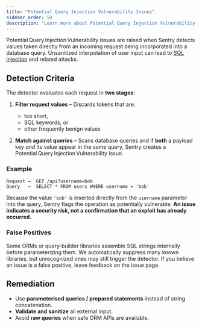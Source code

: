 ```yaml
---
title: "Potential Query Injection Vulnerability Issues"
sidebar_order: 50
description: "Learn more about Potential Query Injection Vulnerability issues and how to diagnose and fix them."
---
```


Potential Query Injection Vulnerability issues are raised when Sentry detects values taken directly from an incoming request being incorporated into a database query. Unsanitized interpolation of user input can lead to [SQL injection](https://owasp.org/www-community/attacks/SQL_Injection) and related attacks.

## Detection Criteria

The detector evaluates each request in **two stages**:

1. **Filter request values** – Discards tokens that are:

   - too short,
   - SQL keywords, or
   - other frequently benign values

2. **Match against queries** – Scans database queries and if **both** a payload key _and_ its value appear in the same query, Sentry creates a Potential Query Injection Vulnerability issue.

### Example

```
Request →  GET /api?username=bob
Query   →  SELECT * FROM users WHERE username = 'bob'
```

Because the value `'bob'` is inserted directly from the `username` parameter into the query, Sentry flags the operation as potentially vulnerable. **An issue indicates a security _risk_, not a confirmation that an exploit has already occurred.**

### False Positives

Some ORMs or query‑builder libraries assemble SQL strings internally before parameterizing them. We automatically suppress many known libraries, but unrecognized ones may still trigger the detector. If you believe an issue is a false positive, leave feedback on the issue page.

## Remediation

- Use **parameterised queries / prepared statements** instead of string concatenation.
- **Validate and sanitize** all external input.
- Avoid **raw queries** when safe ORM APIs are available.
